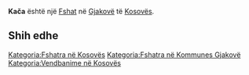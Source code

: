 {{Fshat në Kosovës
 | Emri                = Kača
| sqi_V_name = Kaço
| sqi_V_FULL_NAME_RO = Kaço
| sqi_V_FULL_NAME_ND_RO = Kaco
| sqi_V_SORT_NAME_RG = KACO
| sqi_V_FULL_NAME_RG = Kaço
| sqi_V_FULL_NAME_ND_RG = Kaco
| srp_N_name = Kača
| srp_N_FULL_NAME_RO = Kača
| srp_N_FULL_NAME_ND_RO = Kaca
| srp_N_SORT_NAME_RG = KACA
| srp_N_FULL_NAME_RG = Kača
| srp_N_FULL_NAME_ND_RG = Kaca

 | Emri (Rasa dhanore) = 
 | Figura              = 
 | Shteti              = Kosovo
 | Komuna              = Gjakovë
 | Kodi postar         = 
 | Sipërfaqja          = 

 | Popullsia           = 

 | Regj. i popullsisë  = 
 | Dend. e popullsisë  = 
 | Faqja zyrtare       = 
 <!--- Koordinatat ----> 
 | Gjerësia            = 42.344444
 | Gjatësia            = 21.214722
 | Lartësia            = 
}}
'''Kača''' është një [[Fshat]] në [[Gjakovë]] të [[Kosovës]].

<!-- == Gjeografia == -->
<!-- == Historia == -->
<!-- == Demografia == -->
== Shih edhe ==
{{Komuna Gjakovë}}
{{Kosovo-Administrata-Cung}}

[[Kategoria:Fshatra në Kosovës]]
[[Kategoria:Fshatra në Kommunes Gjakovë]]
[[Kategoria:Vendbanime në Kosovës]]